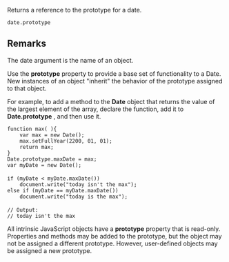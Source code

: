 Returns a reference to the prototype for a date.

 date.prototype
==Remarks==
The date argument is the name of an object.

Use the '''prototype''' property to provide a base set of functionality to a Date. New instances of an object "inherit" the behavior of the prototype assigned to that object.

For example, to add a method to the '''Date''' object that returns the value of the largest element of the array, declare the function, add it to '''Date.prototype''' , and then use it.

 function max( ){
     var max = new Date();
     max.setFullYear(2200, 01, 01);
     return max;
 }
 Date.prototype.maxDate = max;
 var myDate = new Date();
 
 if (myDate &lt; myDate.maxDate())
     document.write("today isn't the max");
 else if (myDate == myDate.maxDate())
     document.write("today is the max"); 
 
 // Output:
 // today isn't the max
All intrinsic JavaScript objects have a '''prototype''' property that is read-only. Properties and methods may be added to the prototype, but the object may not be assigned a different prototype. However, user-defined objects may be assigned a new prototype.


